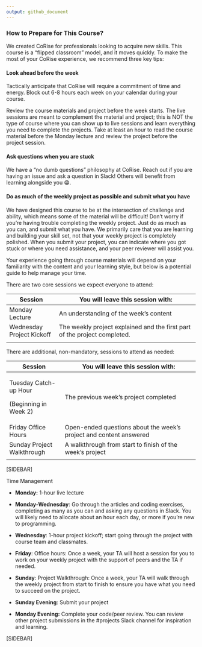 ```yaml
---
output: github_document
---
```


### How to Prepare for This Course?

We created CoRise for professionals looking to acquire new skills. This course is a "flipped classroom" model, and it moves quickly. To make the most of your CoRise experience, we recommend three key tips:

#### **Look ahead before the week**

Tactically anticipate that CoRise will require a commitment of time and energy. Block out 6-8 hours each week on your calendar during your course.

Review the course materials and project before the week starts. The live sessions are meant to complement the material and project; this is NOT the type of course where you can show up to live sessions and learn everything you need to complete the projects. Take at least an hour to read the course material before the Monday lecture and review the project before the project session.

#### **Ask questions when you are stuck**

We have a "no dumb questions" philosophy at CoRise. Reach out if you are having an issue and ask a question in Slack! Others will benefit from learning alongside you 😁.

#### **Do as much of the weekly project as possible and submit what you have**

We have designed this course to be at the intersection of challenge and ability, which means some of the material will be difficult! Don't worry if you're having trouble completing the weekly project. Just do as much as you can, and submit what you have. We primarily care that you are learning and building your skill set, not that your weekly project is completely polished. When you submit your project, you can indicate where you got stuck or where you need assistance, and your peer reviewer will assist you.

Your experience going through course materials will depend on your familiarity with the content and your learning style, but below is a potential guide to help manage your time.

There are two core sessions we expect everyone to attend:

+---------------------------+---------------------------------------------------------------------------+
| Session                   | You will leave this session with:                                         |
+===========================+===========================================================================+
| Monday Lecture            | An understanding of the week's content                                    |
+---------------------------+---------------------------------------------------------------------------+
| Wednesday Project Kickoff | The weekly project explained and the first part of the project completed. |
+---------------------------+---------------------------------------------------------------------------+
|                           |                                                                           |
+---------------------------+---------------------------------------------------------------------------+

There are additional, non-mandatory, sessions to attend as needed:

+----------------------------+--------------------------------------------------------------------+
| **Session**                | You will leave this session with:                                  |
+============================+====================================================================+
| Tuesday Catch-up Hour      | The previous week's project completed                              |
|                            |                                                                    |
| (Beginning in Week 2)      |                                                                    |
+----------------------------+--------------------------------------------------------------------+
| Friday Office Hours        | Open-ended questions about the week's project and content answered |
+----------------------------+--------------------------------------------------------------------+
| Sunday Project Walkthrough | A walkthrough from start to finish of the week's project           |
+----------------------------+--------------------------------------------------------------------+
|                            |                                                                    |
+----------------------------+--------------------------------------------------------------------+

[SIDEBAR]

Time Management

-   **Monday:** 1-hour live lecture

-   **Monday-Wednesday**: Go through the articles and coding exercises, completing as many as you can and asking any questions in Slack. You will likely need to allocate about an hour each day, or more if you're new to programming.

-   **Wednesday**: 1-hour project kickoff; start going through the project with course team and classmates.

-   **Friday**: Office hours: Once a week, your TA will host a session for you to work on your weekly project with the support of peers and the TA if needed.

-   **Sunday**: Project Walkthrough: Once a week, your TA will walk through the weekly project from start to finish to ensure you have what you need to succeed on the project.

-   **Sunday Evening**: Submit your project

-   **Monday Evening:** Complete your code/peer review. You can review other project submissions in the #projects Slack channel for inspiration and learning.

[SIDEBAR]
